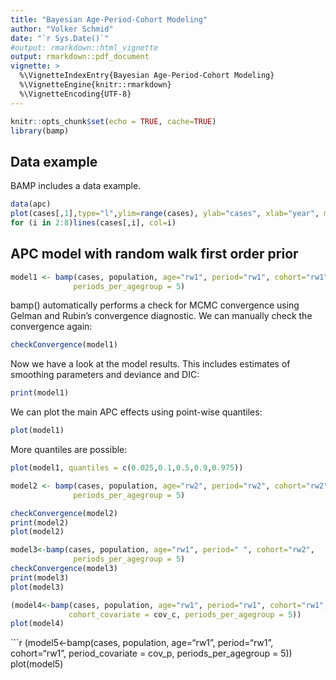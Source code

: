 ```yaml
---
title: "Bayesian Age-Period-Cohort Modeling"
author: "Volker Schmid"
date: "`r Sys.Date()`"
#output: rmarkdown::html_vignette
output: rmarkdown::pdf_document
vignette: >
  %\VignetteIndexEntry{Bayesian Age-Period-Cohort Modeling}
  %\VignetteEngine{knitr::rmarkdown}
  %\VignetteEncoding{UTF-8}
---
```


```r
knitr::opts_chunk$set(echo = TRUE, cache=TRUE)
library(bamp)
```

## Data example

BAMP includes a data example.

```r
data(apc)
plot(cases[,1],type="l",ylim=range(cases), ylab="cases", xlab="year", main="cases per age group")
for (i in 2:8)lines(cases[,i], col=i)
```

## APC model with random walk first order prior
```r
model1 <- bamp(cases, population, age="rw1", period="rw1", cohort="rw1",
              periods_per_agegroup = 5)
```

bamp() automatically performs a check for MCMC convergence using Gelman and Rubin's convergence diagnostic. We can manually check the convergence again:

```r
checkConvergence(model1)
```

Now we have a look at the model results. This includes estimates of smoothing parameters and deviance and DIC:
```r
print(model1)
```

We can plot the main APC effects using point-wise quantiles: 
```r
plot(model1)
```

More quantiles are possible:
```r
plot(model1, quantiles = c(0.025,0.1,0.5,0.9,0.975))
```

```r
model2 <- bamp(cases, population, age="rw2", period="rw2", cohort="rw2",
              periods_per_agegroup = 5)
```

```r
checkConvergence(model2)
print(model2)
plot(model2)
```

```r
model3<-bamp(cases, population, age="rw1", period=" ", cohort="rw2",
              periods_per_agegroup = 5)
checkConvergence(model3)
print(model3)
plot(model3)
```

```r
(model4<-bamp(cases, population, age="rw1", period="rw1", cohort="rw1",
             cohort_covariate = cov_c, periods_per_agegroup = 5))
plot(model4)
```


```r
(model5<-bamp(cases, population, age="rw1", period="rw1", cohort="rw1",
             period_covariate = cov_p, periods_per_agegroup = 5))
plot(model5)